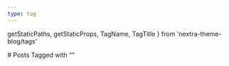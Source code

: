 ```yaml
---
type: tag
---
```


  getStaticPaths,
  getStaticProps,
  TagName,
  TagTitle
} from 'nextra-theme-blog/tags'

<TagTitle />
# Posts Tagged with “<TagName />”

